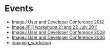 = Events =

* [[http://imagejconf.tudor.lu|ImageJ User and Developer Conference 2012]]
* [[http://www.le.ac.uk/biochem/microscopy/ImageJ2011.html|ImageJ/Fiji workshops 21 and 22 July 2011]]
* [[ijconf2008|ImageJ User and Developer Conference 2008]]
* [[ijconf2006|ImageJ User and Developer Conference 2006]]
* [[:imaging_workshop]]
